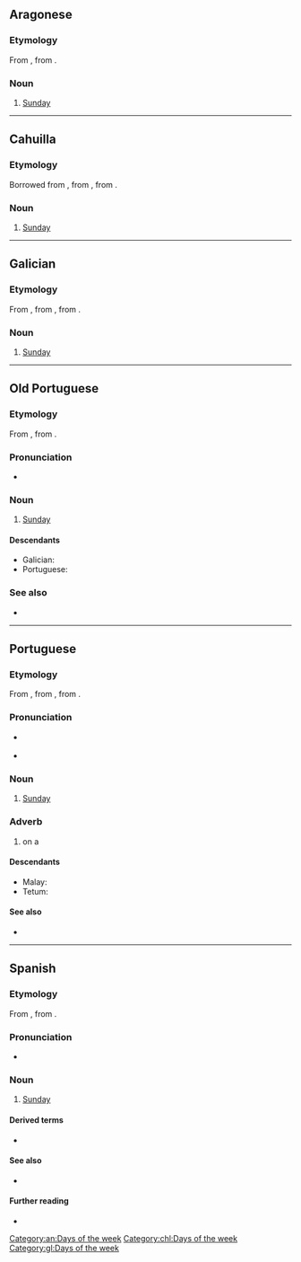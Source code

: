 {{also|Domingo}}
==Aragonese==

===Etymology===
From {{inh|an|la|dominīcus}}, from {{m|la|dies Dominica|(diēs) Dominica}}.

===Noun===
{{head|an|noun|g=m}}

# [[Sunday]]

[[Category:an:Days of the week]]

----

==Cahuilla==

===Etymology===
Borrowed from {{bor|chl|es|domingo|notext=1}}, from {{der|chl|la|dominīcus}}, from {{m|la|dies Dominica|(diēs) Dominica}}.

===Noun===
{{head|chl|noun|head=domíngo}}

# [[Sunday]]

[[Category:chl:Days of the week]]

----

==Galician==
{{wikipedia|lang=gl}}

===Etymology===
From {{inh|gl|roa-opt|domingo}}, from {{inh|gl|la|dominīcus}}, from {{m|la|dies Dominica|(diēs) Dominica|day of the Lord}}.

===Noun===
{{head|gl|noun|g=m}}

# [[Sunday]]

[[Category:gl:Days of the week]]

----

==Old Portuguese==

===Etymology===
From {{inh|roa-opt|la|dominīcus}}, from {{m|la|dies Dominica|(diēs) Dominica}}.

===Pronunciation===
* {{IPA|/do.ˈmĩ.ɡo/|lang=roa-opt}}

===Noun===
{{roa-opt-noun|m}}

# [[Sunday]]

====Descendants====
* Galician: {{l|gl|domingo}}
* Portuguese: {{l|pt|domingo}}

===See also===
* {{list:days of the week/roa-opt}}

----

==Portuguese==

===Etymology===
From {{inh|pt|roa-opt|domingo}}, from {{inh|pt|la|dominīcus}}, from {{m|la|dies Dominica|(diēs) Dominica}}.

===Pronunciation===
* {{a|Portugal}} {{IPA|/du.ˈmĩ.ɡu/|lang=pt}}
* {{hyphenation|do|min|go|lang=pt}}

===Noun===
{{pt-noun|m|s}}

# [[Sunday]]

===Adverb===
{{pt-adv|-}}

# on a {{l|en|Sunday}}

====Descendants====
* Malay: {{l|ms|minggu}}
* Tetum: {{l|tet|loron-domingu}}

====See also====
* {{list:days of the week/pt}}

----

==Spanish==

===Etymology===
From {{inh|es|la|dominīcus}}, from {{m|la|dies Dominica|(diēs) Dominica}}.

===Pronunciation===
* {{es-IPA}}

===Noun===
{{es-noun|m}}

# [[Sunday]]

====Derived terms====
* {{l|es|Domingo de Adviento}}

====See also====
* {{list:days of the week/es}}

====Further reading====
* {{R:DRAE 2001}}